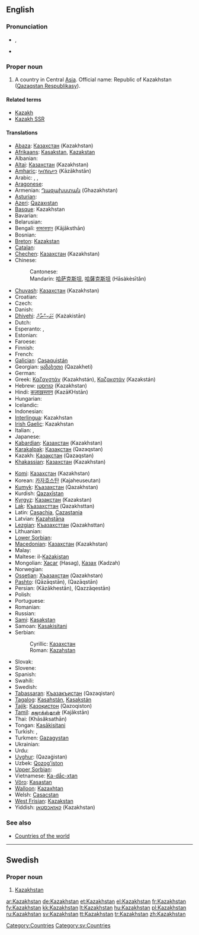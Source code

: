 ==English==
{{wikipedia}}

===Pronunciation===
* {{a|UK}} {{IPA|/ˈkæz.ək.stæn/|/ˈkɑːz.ək.stɑːn/}}, {{SAMPA|/"k{z.@k.st{n/|/"kA:z.@k.stA:n/}}
* {{rhymes|æn}}

===Proper noun===
{{en-proper noun}}

# A country in Central [[Asia]]. Official name: Republic of Kazakhstan ([[Qazaqstan Respublikasy]]).

====Related terms====
* [[Kazakh]]
* [[Kazakh SSR]]

====Translations====
{{trans-top|country in Central Asia}}
* [[Abaza]]: [[Казахстан]] (Kazakhstan)
* [[Afrikaans]]: [[Kasakstan]], [[Kazakstan]]
* Albanian: {{t-|sq|Kazakistan|xs=Albanian}}
* [[Altai]]: [[Казахстан]] (Kazakhstan)
* [[Amharic]]: [[ካዛኽስታን]] (Kāzākhstān)
* Arabic: {{t-|ar|كازاخستان|tr=Kazakhistān|sc=Arab}}, {{t-|ar|قازاقستان|tr=Qazaqistān|sc=Arab}}, {{t-|ar|كازخستان|tr=Kazakhistān|sc=Arab}}
* [[Aragonese]]: {{t|an|Kasajstán|xs=Aragonese}}
* Armenian: [[Ղազախստան]] (Ghazakhstan)
* [[Asturian]]: {{t|ast|Kazakhistán|xs=Asturian}}
* [[Azeri]]: [[Qazaxıstan]]
* [[Basque]]: Kazakhstan
* Bavarian: {{tø|bar|Kasachstan}}
* Belarusian: {{t-|be|Казахстан|tr=Kazakhstan|sc=Cyrl|xs=Belarusian}}
* Bengali: [[কাজাকস্থান]] (Kājāksthān)
* Bosnian: {{t-|bs|Kazahstan|m}}
* [[Breton]]: [[Kazakstan]]
* [[Catalan]]: {{t-|ca|Kazakhstan}}
* [[Chechen]]: [[Казахстан]] (Kazakhstan)
* Chinese:
*: Cantonese: {{tø|yue|哈薩克斯坦|sc=Hani|xs=Cantonese}}
*: Mandarin: [[哈萨克斯坦]], [[哈薩克斯坦]] (Hāsàkèsītǎn)
* [[Chuvash]]: [[Казахстан]] (Kazakhstan)
* Croatian: {{t-|hr|Kazahstan|m}}
* Czech: {{t-|cs|Kazachstán}}
* Danish: {{t-|da|Kasakhstan}}
* [[Dhivehi]]: [[ކަޒަކިސްތާން]] (Każakistān)
* Dutch: {{t+|nl|Kazachstan}}
* Esperanto: {{t-|eo|Kazaĥio|xs=Esperanto}}, {{t-|eo|Kazaĥstano|xs=Esperanto}}
* Estonian: {{t-|et|Kasahstan}}
* Faroese: {{t-|fo|Kasakstan|xs=Faroese}}
* Finnish: {{t+|fi|Kazakstan}}
* French: {{t+|fr|Kazakhstan|m}}
* [[Galician]]: [[Casaquistán]]
* Georgian: [[ყაზახეთი]] (Qazakheti)
* German: {{t+|de|Kasachstan|n}}
* Greek: [[Καζαχστάν]] (Kazakhstán), [[Καζακστάν]] (Kazakstán) {{n}}
* Hebrew: [[קזחסטן]] (Kazakhstan)
* Hindi: [[कज़ाख़स्तान]] (KazāKHstān)
* Hungarian: {{t+|hu|Kazahsztán}}
* Icelandic: {{t+|is|Kasakstan}}
* Indonesian: {{t-|id|Kazakhstan|xs=Indonesian}}
* [[Interlingua]]: Kazakhstan
* [[Irish Gaelic]]: Kazakhstan
* Italian: {{t-|it|Kazakistan|m}}, {{t-|it|Kazakstan|m}}
* Japanese: {{t+|ja|カザフスタン|tr=Kazahusutan|sc=Jpan}}
* [[Kabardian]]: [[Казахстан]] (Kazakhstan)
* [[Karakalpak]]: [[Қазақстан]] (Qazaqstan)
* Kazakh: [[Қазақстан]] (Qazaqstan)
* [[Khakassian]]: [[Казахстан]] (Kazakhstan)
{{trans-mid}}
* [[Komi]]: [[Казахстан]] (Kazakhstan)
* Korean: [[카자흐스탄]] (Kajaheuseutan)
* [[Kumyk]]: [[Къазахстан]] (Qazakhstan)
* Kurdish: [[Qazaxîstan]]
* [[Kyrgyz]]: [[Казакстан]] (Kazakstan)
* [[Lak]]: [[Къазахсттан]] (Qazakhsttan)
* Latin: [[Casachia]], [[Cazastania]]
* Latvian: [[Kazahstāna]]
* [[Lezgian]]: [[Къазахсттан]] (Qazakhsttan)
* Lithuanian: {{t+|lt|Kazachstanas|xs=Lithuanian}}
* [[Lower Sorbian]]: {{l|dsb|Kazachstan}} {{m}}
* [[Macedonian]]: [[Казахстан]] (Kazakhstan)
* Malay: {{t-|ms|Kazakhstan|xs=Malay}}
* Maltese: il-[[Każakistan]]
* Mongolian: [[Хасаг]] (Hasag), [[Казах]] (Kadzah)
* Norwegian: {{t-|no|Kasakhstan}}
* [[Ossetian]]: [[Хъазахстан]] (Qazakhstan)
* [[Pashto]]: {{PSchar|[[قازاقستان]]}} (Qāzāqstān), {{PSchar|[[قزاقستان]]}} (Qazāqstān)
* Persian: {{fa-Arab|[[کازاخستان]]}} (Kāzākhestān), {{fa-Arab|[[قزاقستان]]}} (Qazzāqestān)
* Polish: {{t+|pl|Kazachstan}}
* Portuguese: {{t+|pt|Cazaquistão}}
* Romanian: {{t-|ro|Kazahstan|n}}
* Russian: {{t+|ru|Казахстан|m|tr=Kazakhstán|sc=Cyrl}}
* [[Sami]]: [[Kasakstan]]
* Samoan: [[Kasakisitani]]
* Serbian:
*: Cyrillic: [[Казахстан#Serbian|Казахстан]] {{m}}
*: Roman: [[Kazahstan#Serbian|Kazahstan]] {{m}}
* Slovak: {{t-|sk|Kasachstan}}
* Slovene: {{t+|sl|Kazahstan}}
* Spanish: {{t+|es|Kazajistán|m}}
* Swahili: {{t-|sw|Kazakhstan|xs=Swahili}}
* Swedish: {{t+|sv|Kazakstan}}
* [[Tabassaran]]: [[Къазакъистан]] (Qazaqistan)
* [[Tagalog]]: [[Kasahstán]], [[Kasakstán]]
* [[Tajik]]: [[Қазоқистон]] (Qazoqiston)
* [[Tamil]]: [[கஜாக்ஸ்தான்]] (Kajākstān)
* Thai: {{Thai|[[คาซัคสถาน]]}} (Khāsâksathān)
* Tongan: [[Kasākisitani]]
* Turkish: {{t+|tr|Kazakistan}}, {{t-|tr|Kazakeli}}
* Turkmen: [[Gazagystan]]
* Ukrainian: {{t-|uk|Казахстан|tr=Kazakhstan|sc=Cyrl|xs=Ukrainian}}
* Urdu: {{t-|ur|قزاقستان|tr=Qazāqistān|sc=ur-Arab|xs=Urdu}}
* [[Uyghur]]: {{ug-Arab|[[ﻗﺎﺯﺍﻏﯩﺴﺘﺎﻥ]]}} (Qazaġistan)
* Uzbek: [[Qozog'iston]]
* [[Upper Sorbian]]: {{l|hsb|Kazachstan}} {{m}}
* Vietnamese: [[Ka-dắc-xtan]]
* [[Võro]]: [[Kasastan]]
* [[Walloon]]: [[Kazaxhtan]]
* Welsh: [[Casacstan]]
* [[West Frisian]]: [[Kazakstan]]
* Yiddish: [[קאַזאַכסטאַן]] (Kazakhstan)
{{trans-bottom}}

===See also===
* [[Appendix:Countries of the world|Countries of the world]]

[[Category:Countries]]
----

==Swedish==

===Proper noun===
{{infl|sv|proper noun}}

# [[#English|Kazakhstan]]

[[Category:sv:Countries]]

[[ar:Kazakhstan]]
[[de:Kazakhstan]]
[[et:Kazakhstan]]
[[el:Kazakhstan]]
[[fr:Kazakhstan]]
[[fy:Kazakhstan]]
[[kk:Kazakhstan]]
[[lt:Kazakhstan]]
[[hu:Kazakhstan]]
[[pl:Kazakhstan]]
[[ru:Kazakhstan]]
[[sv:Kazakhstan]]
[[tt:Kazakhstan]]
[[tr:Kazakhstan]]
[[zh:Kazakhstan]]